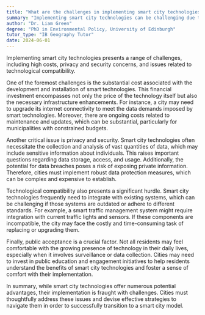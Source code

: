 ```yaml
---
title: "What are the challenges in implementing smart city technologies?"
summary: "Implementing smart city technologies can be challenging due to issues like high costs, privacy concerns, and technological compatibility."
author: "Dr. Liam Green"
degree: "PhD in Environmental Policy, University of Edinburgh"
tutor_type: "IB Geography Tutor"
date: 2024-06-01
---
```


Implementing smart city technologies presents a range of challenges, including high costs, privacy and security concerns, and issues related to technological compatibility.

One of the foremost challenges is the substantial cost associated with the development and installation of smart technologies. This financial investment encompasses not only the price of the technology itself but also the necessary infrastructure enhancements. For instance, a city may need to upgrade its internet connectivity to meet the data demands imposed by smart technologies. Moreover, there are ongoing costs related to maintenance and updates, which can be substantial, particularly for municipalities with constrained budgets.

Another critical issue is privacy and security. Smart city technologies often necessitate the collection and analysis of vast quantities of data, which may include sensitive information about individuals. This raises important questions regarding data storage, access, and usage. Additionally, the potential for data breaches poses a risk of exposing private information. Therefore, cities must implement robust data protection measures, which can be complex and expensive to establish.

Technological compatibility also presents a significant hurdle. Smart city technologies frequently need to integrate with existing systems, which can be challenging if those systems are outdated or adhere to different standards. For example, a smart traffic management system might require integration with current traffic lights and sensors. If these components are incompatible, the city may face the costly and time-consuming task of replacing or upgrading them.

Finally, public acceptance is a crucial factor. Not all residents may feel comfortable with the growing presence of technology in their daily lives, especially when it involves surveillance or data collection. Cities may need to invest in public education and engagement initiatives to help residents understand the benefits of smart city technologies and foster a sense of comfort with their implementation.

In summary, while smart city technologies offer numerous potential advantages, their implementation is fraught with challenges. Cities must thoughtfully address these issues and devise effective strategies to navigate them in order to successfully transition to a smart city model.
    